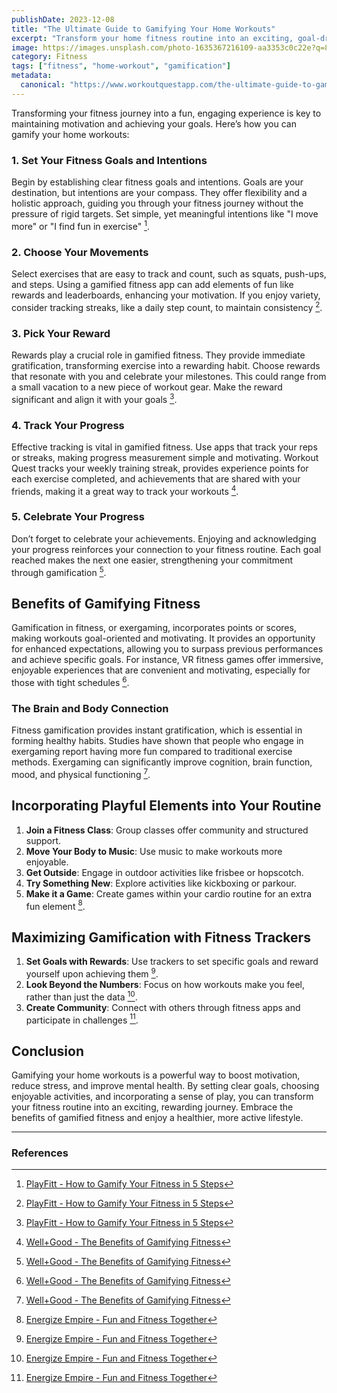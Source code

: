 ```yaml
---
publishDate: 2023-12-08
title: "The Ultimate Guide to Gamifying Your Home Workouts"
excerpt: "Transform your home fitness routine into an exciting, goal-driven journey with our comprehensive guide to gamifying your workouts. Unleash the power of play for a fun, engaging, and effective fitness experience."
image: https://images.unsplash.com/photo-1635367216109-aa3353c0c22e?q=80&w=2070&auto=format&fit=crop&ixlib=rb-4.0.3&ixid=M3wxMjA3fDB8MHxwaG90by1wYWdlfHx8fGVufDB8fHx8fA%3D%3D
category: Fitness
tags: ["fitness", "home-workout", "gamification"]
metadata:
  canonical: "https://www.workoutquestapp.com/the-ultimate-guide-to-gamifying-your-home-workouts"
---
```


Transforming your fitness journey into a fun, engaging experience is key to maintaining motivation and achieving your goals. Here’s how you can gamify your home workouts:

### 1. Set Your Fitness Goals and Intentions

Begin by establishing clear fitness goals and intentions. Goals are your destination, but intentions are your compass. They offer flexibility and a holistic approach, guiding you through your fitness journey without the pressure of rigid targets. Set simple, yet meaningful intentions like "I move more" or "I find fun in exercise" [^1].

### 2. Choose Your Movements

Select exercises that are easy to track and count, such as squats, push-ups, and steps. Using a gamified fitness app can add elements of fun like rewards and leaderboards, enhancing your motivation. If you enjoy variety, consider tracking streaks, like a daily step count, to maintain consistency [^1].

### 3. Pick Your Reward

Rewards play a crucial role in gamified fitness. They provide immediate gratification, transforming exercise into a rewarding habit. Choose rewards that resonate with you and celebrate your milestones. This could range from a small vacation to a new piece of workout gear. Make the reward significant and align it with your goals [^1].

### 4. Track Your Progress

Effective tracking is vital in gamified fitness. Use apps that track your reps or streaks, making progress measurement simple and motivating. Workout Quest tracks your weekly training streak, provides experience points for each exercise completed, and achievements that are shared with your friends, making it a great way to track your workouts [^2].

### 5. Celebrate Your Progress

Don’t forget to celebrate your achievements. Enjoying and acknowledging your progress reinforces your connection to your fitness routine. Each goal reached makes the next one easier, strengthening your commitment through gamification [^2].

## Benefits of Gamifying Fitness

Gamification in fitness, or exergaming, incorporates points or scores, making workouts goal-oriented and motivating. It provides an opportunity for enhanced expectations, allowing you to surpass previous performances and achieve specific goals. For instance, VR fitness games offer immersive, enjoyable experiences that are convenient and motivating, especially for those with tight schedules [^2].

### The Brain and Body Connection

Fitness gamification provides instant gratification, which is essential in forming healthy habits. Studies have shown that people who engage in exergaming report having more fun compared to traditional exercise methods. Exergaming can significantly improve cognition, brain function, mood, and physical functioning [^2].

## Incorporating Playful Elements into Your Routine

1. **Join a Fitness Class**: Group classes offer community and structured support.
2. **Move Your Body to Music**: Use music to make workouts more enjoyable.
3. **Get Outside**: Engage in outdoor activities like frisbee or hopscotch.
4. **Try Something New**: Explore activities like kickboxing or parkour.
5. **Make it a Game**: Create games within your cardio routine for an extra fun element [^3].

## Maximizing Gamification with Fitness Trackers

1. **Set Goals with Rewards**: Use trackers to set specific goals and reward yourself upon achieving them [^3].
2. **Look Beyond the Numbers**: Focus on how workouts make you feel, rather than just the data [^3].
3. **Create Community**: Connect with others through fitness apps and participate in challenges [^3].

## Conclusion

Gamifying your home workouts is a powerful way to boost motivation, reduce stress, and improve mental health. By setting clear goals, choosing enjoyable activities, and incorporating a sense of play, you can transform your fitness routine into an exciting, rewarding journey. Embrace the benefits of gamified fitness and enjoy a healthier, more active lifestyle.

---

### References

[^1]: [PlayFitt - How to Gamify Your Fitness in 5 Steps](https://www.playfitt.ca)
[^2]: [Well+Good - The Benefits of Gamifying Fitness](https://www.wellandgood.com)
[^3]: [Energize Empire - Fun and Fitness Together](https://www.energizeempire.com)
[^4]: [MyZone - Maximizing Gamification With Fitness Trackers](https://www.myzone.com)
